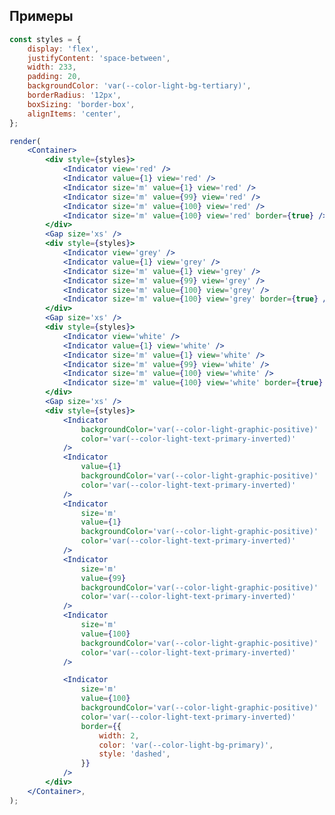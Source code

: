 ## Примеры

```jsx live
const styles = {
    display: 'flex',
    justifyContent: 'space-between',
    width: 233,
    padding: 20,
    backgroundColor: 'var(--color-light-bg-tertiary)',
    borderRadius: '12px',
    boxSizing: 'border-box',
    alignItems: 'center',
};

render(
    <Container>
        <div style={styles}>
            <Indicator view='red' />
            <Indicator value={1} view='red' />
            <Indicator size='m' value={1} view='red' />
            <Indicator size='m' value={99} view='red' />
            <Indicator size='m' value={100} view='red' />
            <Indicator size='m' value={100} view='red' border={true} />
        </div>
        <Gap size='xs' />
        <div style={styles}>
            <Indicator view='grey' />
            <Indicator value={1} view='grey' />
            <Indicator size='m' value={1} view='grey' />
            <Indicator size='m' value={99} view='grey' />
            <Indicator size='m' value={100} view='grey' />
            <Indicator size='m' value={100} view='grey' border={true} />
        </div>
        <Gap size='xs' />
        <div style={styles}>
            <Indicator view='white' />
            <Indicator value={1} view='white' />
            <Indicator size='m' value={1} view='white' />
            <Indicator size='m' value={99} view='white' />
            <Indicator size='m' value={100} view='white' />
            <Indicator size='m' value={100} view='white' border={true} />
        </div>
        <Gap size='xs' />
        <div style={styles}>
            <Indicator
                backgroundColor='var(--color-light-graphic-positive)'
                color='var(--color-light-text-primary-inverted)'
            />
            <Indicator
                value={1}
                backgroundColor='var(--color-light-graphic-positive)'
                color='var(--color-light-text-primary-inverted)'
            />
            <Indicator
                size='m'
                value={1}
                backgroundColor='var(--color-light-graphic-positive)'
                color='var(--color-light-text-primary-inverted)'
            />
            <Indicator
                size='m'
                value={99}
                backgroundColor='var(--color-light-graphic-positive)'
                color='var(--color-light-text-primary-inverted)'
            />
            <Indicator
                size='m'
                value={100}
                backgroundColor='var(--color-light-graphic-positive)'
                color='var(--color-light-text-primary-inverted)'
            />

            <Indicator
                size='m'
                value={100}
                backgroundColor='var(--color-light-graphic-positive)'
                color='var(--color-light-text-primary-inverted)'
                border={{
                    width: 2,
                    color: 'var(--color-light-bg-primary)',
                    style: 'dashed',
                }}
            />
        </div>
    </Container>,
);
```
